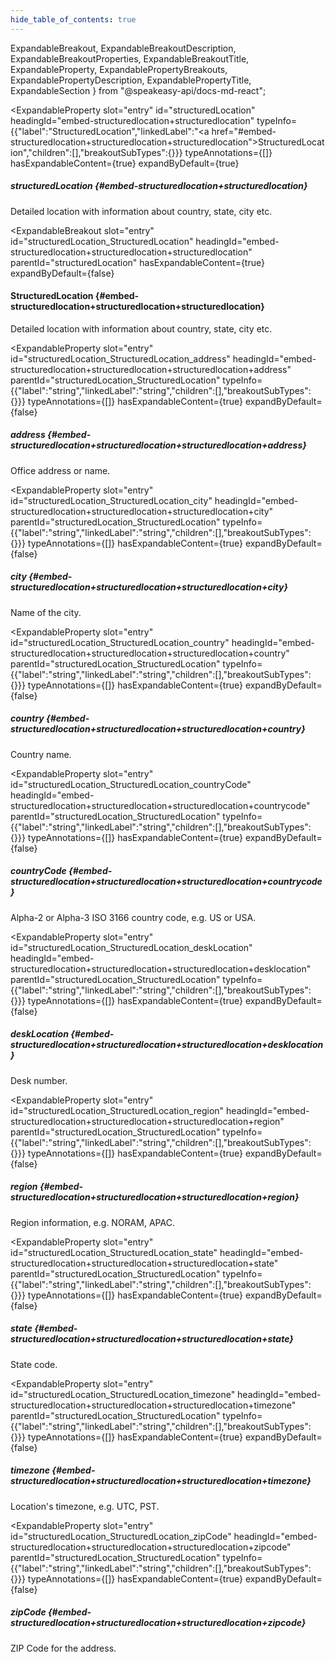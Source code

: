```yaml
---
hide_table_of_contents: true
---
```

  ExpandableBreakout,
  ExpandableBreakoutDescription,
  ExpandableBreakoutProperties,
  ExpandableBreakoutTitle,
  ExpandableProperty,
  ExpandablePropertyBreakouts,
  ExpandablePropertyDescription,
  ExpandablePropertyTitle,
  ExpandableSection
} from "@speakeasy-api/docs-md-react";

<ExpandableSection>

<ExpandableProperty
  slot="entry"
  id="structuredLocation"
  headingId="embed-structuredlocation+structuredlocation"
  typeInfo={{"label":"StructuredLocation","linkedLabel":"<a href=\"#embed-structuredlocation+structuredlocation+structuredlocation\">StructuredLocation</a>","children":[],"breakoutSubTypes":{}}}
  typeAnnotations={[]}
  hasExpandableContent={true}
  expandByDefault={true}
>

<ExpandablePropertyTitle slot="title">

##### structuredLocation \{#embed-structuredlocation+structuredlocation\}

</ExpandablePropertyTitle>

<ExpandablePropertyDescription slot="description">

Detailed location with information about country, state, city etc.

</ExpandablePropertyDescription>

<ExpandablePropertyBreakouts slot="breakouts">

<ExpandableBreakout
  slot="entry"
  id="structuredLocation_StructuredLocation"
  headingId="embed-structuredlocation+structuredlocation+structuredlocation"
  parentId="structuredLocation"
  hasExpandableContent={true}
  expandByDefault={false}
>

<ExpandableBreakoutTitle slot="title">

#### StructuredLocation \{#embed-structuredlocation+structuredlocation+structuredlocation\}

</ExpandableBreakoutTitle>

<ExpandableBreakoutDescription slot="description">

Detailed location with information about country, state, city etc.

</ExpandableBreakoutDescription>

<ExpandableBreakoutProperties slot="properties">

<ExpandableProperty
  slot="entry"
  id="structuredLocation_StructuredLocation_address"
  headingId="embed-structuredlocation+structuredlocation+structuredlocation+address"
  parentId="structuredLocation_StructuredLocation"
  typeInfo={{"label":"string","linkedLabel":"string","children":[],"breakoutSubTypes":{}}}
  typeAnnotations={[]}
  hasExpandableContent={true}
  expandByDefault={false}
>

<ExpandablePropertyTitle slot="title">

##### address \{#embed-structuredlocation+structuredlocation+structuredlocation+address\}

</ExpandablePropertyTitle>

<ExpandablePropertyDescription slot="description">

Office address or name.

</ExpandablePropertyDescription>

</ExpandableProperty>

<ExpandableProperty
  slot="entry"
  id="structuredLocation_StructuredLocation_city"
  headingId="embed-structuredlocation+structuredlocation+structuredlocation+city"
  parentId="structuredLocation_StructuredLocation"
  typeInfo={{"label":"string","linkedLabel":"string","children":[],"breakoutSubTypes":{}}}
  typeAnnotations={[]}
  hasExpandableContent={true}
  expandByDefault={false}
>

<ExpandablePropertyTitle slot="title">

##### city \{#embed-structuredlocation+structuredlocation+structuredlocation+city\}

</ExpandablePropertyTitle>

<ExpandablePropertyDescription slot="description">

Name of the city.

</ExpandablePropertyDescription>

</ExpandableProperty>

<ExpandableProperty
  slot="entry"
  id="structuredLocation_StructuredLocation_country"
  headingId="embed-structuredlocation+structuredlocation+structuredlocation+country"
  parentId="structuredLocation_StructuredLocation"
  typeInfo={{"label":"string","linkedLabel":"string","children":[],"breakoutSubTypes":{}}}
  typeAnnotations={[]}
  hasExpandableContent={true}
  expandByDefault={false}
>

<ExpandablePropertyTitle slot="title">

##### country \{#embed-structuredlocation+structuredlocation+structuredlocation+country\}

</ExpandablePropertyTitle>

<ExpandablePropertyDescription slot="description">

Country name.

</ExpandablePropertyDescription>

</ExpandableProperty>

<ExpandableProperty
  slot="entry"
  id="structuredLocation_StructuredLocation_countryCode"
  headingId="embed-structuredlocation+structuredlocation+structuredlocation+countrycode"
  parentId="structuredLocation_StructuredLocation"
  typeInfo={{"label":"string","linkedLabel":"string","children":[],"breakoutSubTypes":{}}}
  typeAnnotations={[]}
  hasExpandableContent={true}
  expandByDefault={false}
>

<ExpandablePropertyTitle slot="title">

##### countryCode \{#embed-structuredlocation+structuredlocation+structuredlocation+countrycode\}

</ExpandablePropertyTitle>

<ExpandablePropertyDescription slot="description">

Alpha-2 or Alpha-3 ISO 3166 country code, e.g. US or USA.

</ExpandablePropertyDescription>

</ExpandableProperty>

<ExpandableProperty
  slot="entry"
  id="structuredLocation_StructuredLocation_deskLocation"
  headingId="embed-structuredlocation+structuredlocation+structuredlocation+desklocation"
  parentId="structuredLocation_StructuredLocation"
  typeInfo={{"label":"string","linkedLabel":"string","children":[],"breakoutSubTypes":{}}}
  typeAnnotations={[]}
  hasExpandableContent={true}
  expandByDefault={false}
>

<ExpandablePropertyTitle slot="title">

##### deskLocation \{#embed-structuredlocation+structuredlocation+structuredlocation+desklocation\}

</ExpandablePropertyTitle>

<ExpandablePropertyDescription slot="description">

Desk number.

</ExpandablePropertyDescription>

</ExpandableProperty>

<ExpandableProperty
  slot="entry"
  id="structuredLocation_StructuredLocation_region"
  headingId="embed-structuredlocation+structuredlocation+structuredlocation+region"
  parentId="structuredLocation_StructuredLocation"
  typeInfo={{"label":"string","linkedLabel":"string","children":[],"breakoutSubTypes":{}}}
  typeAnnotations={[]}
  hasExpandableContent={true}
  expandByDefault={false}
>

<ExpandablePropertyTitle slot="title">

##### region \{#embed-structuredlocation+structuredlocation+structuredlocation+region\}

</ExpandablePropertyTitle>

<ExpandablePropertyDescription slot="description">

Region information, e.g. NORAM, APAC.

</ExpandablePropertyDescription>

</ExpandableProperty>

<ExpandableProperty
  slot="entry"
  id="structuredLocation_StructuredLocation_state"
  headingId="embed-structuredlocation+structuredlocation+structuredlocation+state"
  parentId="structuredLocation_StructuredLocation"
  typeInfo={{"label":"string","linkedLabel":"string","children":[],"breakoutSubTypes":{}}}
  typeAnnotations={[]}
  hasExpandableContent={true}
  expandByDefault={false}
>

<ExpandablePropertyTitle slot="title">

##### state \{#embed-structuredlocation+structuredlocation+structuredlocation+state\}

</ExpandablePropertyTitle>

<ExpandablePropertyDescription slot="description">

State code.

</ExpandablePropertyDescription>

</ExpandableProperty>

<ExpandableProperty
  slot="entry"
  id="structuredLocation_StructuredLocation_timezone"
  headingId="embed-structuredlocation+structuredlocation+structuredlocation+timezone"
  parentId="structuredLocation_StructuredLocation"
  typeInfo={{"label":"string","linkedLabel":"string","children":[],"breakoutSubTypes":{}}}
  typeAnnotations={[]}
  hasExpandableContent={true}
  expandByDefault={false}
>

<ExpandablePropertyTitle slot="title">

##### timezone \{#embed-structuredlocation+structuredlocation+structuredlocation+timezone\}

</ExpandablePropertyTitle>

<ExpandablePropertyDescription slot="description">

Location's timezone, e.g. UTC, PST.

</ExpandablePropertyDescription>

</ExpandableProperty>

<ExpandableProperty
  slot="entry"
  id="structuredLocation_StructuredLocation_zipCode"
  headingId="embed-structuredlocation+structuredlocation+structuredlocation+zipcode"
  parentId="structuredLocation_StructuredLocation"
  typeInfo={{"label":"string","linkedLabel":"string","children":[],"breakoutSubTypes":{}}}
  typeAnnotations={[]}
  hasExpandableContent={true}
  expandByDefault={false}
>

<ExpandablePropertyTitle slot="title">

##### zipCode \{#embed-structuredlocation+structuredlocation+structuredlocation+zipcode\}

</ExpandablePropertyTitle>

<ExpandablePropertyDescription slot="description">

ZIP Code for the address.

</ExpandablePropertyDescription>

</ExpandableProperty>

</ExpandableBreakoutProperties>

</ExpandableBreakout>

</ExpandablePropertyBreakouts>

</ExpandableProperty>

</ExpandableSection>